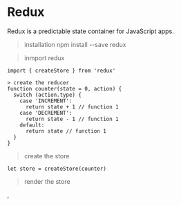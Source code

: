 # Redux
Redux is a predictable state container for JavaScript apps.

> installation
npm install --save redux
<!-- npm install --save react-redux -->

> inmport redux
```JSX
import { createStore } from 'redux'
```

```JSX
> create the reducer
function counter(state = 0, action) {
  switch (action.type) {
    case 'INCREMENT':
      return state + 1 // function 1
    case 'DECREMENT':
      return state - 1 // function 1
    default:
      return state // function 1
  }
}
```

> create the store
```JSX
let store = createStore(counter)
```

> render the store
<Provider store={store}>
  <App />
</Provider>,
